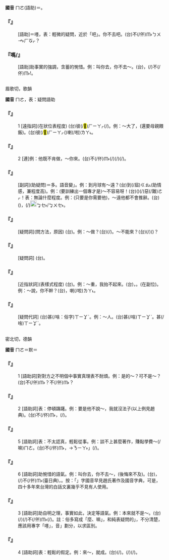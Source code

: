 
=={{ruby|嗎|ㄇㄜ}}==



'''國音''' <rt>ㄇㄜ</rt>(語助)＝{{ruby|嚜|ㄇㄜ}}。

    

==='''『{{ruby|嗎|ㄇㄜ}}』'''===
: [語助]＝嚜，表：輕微的疑問，近於「吧」。你不去吧。(台){{ruby|汝|ㄌㄧˋ}}{{ruby|→|ㄌㄧ}}{{ruby|敢|ㄍㆩˋ}}不(/伓)<rt>ㆬ˫</rt>{{ruby|去|ㄎㄧ˪}}<rt>ㄅㄨㆪ˫</rt><rt>ㄏㆧㆷ</rt>？
    

==='''『嗎/{{ruby|嚜|ㄇㄜ}}』'''===
: [語助]助事實的強調，含蓄的惋惜。例：叫你去，你不去～。(台){{ruby|叫|ㄍㄧㄜ˪}}{{ruby|汝|ㄌㄧˋ}}{{ruby|去|ㄎㄧ˪}}，{{ruby|汝|ㄌㄧˋ}}{{ruby|著|ㄉㄧㄜㆷ}}(/{{ruby|都|ㄉㄜ˫}})不(/伓)<rt>ㆬ˫</rt>{{ruby|去|ㄎㄧ˪}}{{ruby|( )|ㄍㄜㆷ ͘}}!。
    

=={{ruby|麼|ㄇㄜ}}==

眉歌切，歌韻

'''國音''' <rt>ㄇㄜ</rt>{{ruby|。|ㄇㄚ}}，表：疑問語助

    

==='''『{{ruby|那|ㄋㄚˋ}}{{ruby|麼|ㄇㄜ}}』'''===
:1  [遠指詞](在狀位表程度) (台)彼(/<mark>&#xf9075;</mark>)<rt>ㄏㄧㄚㆷ</rt>(/{{ruby|此|ㄐㄧㄚㆷ}}){{ruby|恁|ㄌㄧㄣ˪}}。例：～大了，(還要母親餵飯)。(台)彼(/<mark>&#xf9075;</mark>)<rt>ㄏㄧㄚㆷ</rt>{{ruby|恁|ㄌㄧㄣ˪}}({{ruby|→|ㄋㄧㆷ}}){{ruby|大|ㄉㄨㄚ˫}}{{ruby|漢|ㄏㄢ˪}}喇(/啦)<rt>ㄌㄚ˪</rt>。
    

==='''『{{ruby|那|ㄋㄚˋ}}{{ruby|麼|ㄇㄜ}}』'''===
:2  [連]例：他既不肯做，～你來。(台){{ruby|伊|ㄧ}}{{ruby|既|ㄍㄧ˪}}{{ruby|然|ㄌㄧㄢˊ}}不(/伓)<rt>ㆬ˫</rt>{{ruby|肯|ㄎㄧㄥˋ}}(/{{ruby|無|ㆠㄜˊ}}{{ruby|<mark>&#xffa49;</mark>|ㆠㆤㆷ/ㆠㄨㆤㆷ}}){{ruby|做|ㄗㄨㆤ˪/ㄗㄜ˪}}{{ruby|若|ㄋㄚ˫}}{{ruby|按|ㄢ˪}}{{ruby|爾|ㄋㄧ/ㄋㆤ}}(/{{ruby|抑|ㄧㄚㆷ}}{{ruby|無|ㆠㄜˊ}}){{ruby|汝|ㄌㄧˋ}}{{ruby|著|ㄉㄧㄜㆷ}}(/{{ruby|都|ㄉㄜ˫}}){{ruby|來|ㄌㄞˊ}}{{ruby|做|ㄗㄨㆤ˪/ㄗㄜ˪}}。
    

==='''『{{ruby|多|ㄉㄨㄛˊ}}{{ruby|麼|ㄇㄜ}}』'''===
: [副詞](助疑問)＝多。語音變{{ruby|「|ㄉㄨㄛˊ}}」。例：到月球有～遠？(台){{ruby|去|ㄎㄧ˪}}到(/屆)<rt>ㄍㄠ˪</rt>{{ruby|月|ㆣㄨㆤㆷ ͘/ㆣㆤㆷ ͘}}{{ruby|球|ㄍㄧㄨˊ}}{{ruby|有|ㄨ˫}}{{ruby|若|ㆣㄨㄚ˫/ㄗㄨㄚ˫}}{{ruby|遠|ㄏㆭ˫}}(助情感，兼程度高)。例：(要訓練出一個專才是)～不容易呀！(台)({{ruby|<mark>&#xffa49;</mark>|ㆠㆤㆷ/ㆠㄨㆤㆷ}}{{ruby|訓|ㄏㄨㄣ˪}}{{ruby|練|ㄌㄧㄢ˫}}{{ruby|出|ㄘㄨㆵ}}{{ruby|一|ㄐㄧㆵ ͘}}{{ruby|個|ㆤˊ}}{{ruby|專|ㄗㄨㄢ}}{{ruby|才|ㄗㄞˊ}}{{ruby|是|ㄒㄧ˫}}){{ruby|外|ㆣㄨㄚ˫}}(/{{ruby|偌|ㆡㄨㄚ˫}}){{ruby|仔|ㄚ}}{{ruby|恁|ㄌㄧㄣ˪}}惡(/難)<rt>ㄜㆷ</rt>{{ruby|咧|ㄌㆤ˪}}！表：無論什麼程度。例：(只要是你需要他)，～遠他都不會推辭。(台)({{ruby|只|ㄐㄧˋ}}{{ruby|要|ㄧㄠ˪}}{{ruby|是|ㄒㄧ˫}}{{ruby|汝|ㄌㄧˋ}}{{ruby|需|ㄙㄨ}}{{ruby|要|ㄧㄠ˪}}{{ruby|伊|ㄧ}})，{{ruby|更|ㄍㄜ˪}}{{ruby|較|ㄍㄚㆷ}}{{ruby|遠|ㄏㆭ˫}}{{ruby|伊|ㄧ}}{{ruby|著|ㄉㄧㄜㆷ}}(/{{ruby|都|ㄉㄜ˫}})[[File:fa45.png|20px]]<rt>ㆠㆤ˫/ㆠㄨㆤ˫</rt>{{ruby|推|ㄊㆤ/ㄊㄨㄧ}}{{ruby|辭|ㄒㄧˊ}}。
    

==='''『{{ruby|怎|ㄗㄣˇ}}{{ruby|麼|ㄇㄜ}}』'''===
: [疑問詞](問方法，原因) (台){{ruby|按|ㄢ˪}}{{ruby|怎|ㄗㄨㆩˋ}}{{ruby|樣|ㄧㆧ˫/ㄧㆫ˫}}。例：～做？(台){{ruby|<mark>&#xffa49;</mark>|ㆠㆤㆷ/ㆠㄨㆤㆷ}}{{ruby|怎|ㄗㆮˋ/ㄗㄨㆩˋ}}{{ruby|樣|ㄧㆧ˫/ㄧㆫ˫}}(/{{ruby|按|ㄢ˪}}{{ruby|怎|ㄗㄨㆩˋ}}){{ruby|做|ㄗㄨㆤ˪/ㄗㄜ˪}}。～不能來？(台){{ruby|是|ㄒㄧ˫}}{{ruby|按|ㄢ˪}}{{ruby|怎|ㄗㄨㆩˋ}}(/{{ruby|怎|ㄗㆮˋ}}{{ruby|樣|ㄧㆧ˫/ㄧㆫ˫}}){{ruby|即|ㄐㄧㄚㆷ}}({{ruby|/|ㄊㄚㆷ}}){{ruby|<mark>&#xffa45;</mark>|ㆠㆤ˫/ㆠㄨㆤ˫}}{{ruby|得|ㄉㄧㆤㆶ/ㄉㄧㆵ}}{{ruby|來|ㄌㄞˊ}}？
    

==='''『{{ruby|為|ㄨㄟˋ}}{{ruby|甚|ㄕㄜˊ}}{{ruby|麼|ㄇㄜ}}』'''===
: [疑問詞] (台){{ruby|為|ㄨㄧˋ}}{{ruby|甚|ㄒㄧㆬˋ}}{{ruby|麼|ㄇㄧㆷ ͘}}{{ruby|是|ㄒㄧ˫}}{{ruby|按|ㄢ˪}}{{ruby|怎|ㄗㄨㆩˋ}}{{ruby|樣|ㄧㆧ˫/ㄧㆫ˫}}。
    

==='''『{{ruby|這|ㄓㄜˋ}}{{ruby|麼|ㄇㄜ}}』'''===
: [近指狀詞](表樣式程度) (台){{ruby|即|ㄐㄧㄚㆷ}}{{ruby|恁|ㄌㄧㄣ˪}}。例：～重，我抬不起來。(台){{ruby|即|ㄐㄧㄚㆷ}}{{ruby|恁|ㄌㄧㄣ˪}}{{ruby|重|ㄉㄤ˫}}，{{ruby|我|ㆣㄨㄚˋ}}{{ruby|扶|ㄆㆦˊ}}{{ruby|<mark>&#xffa45;</mark>|ㆠㆤ˫/ㆠㄨㆤ˫}}{{ruby|起|·ㄎㄧˋ}}{{ruby|來|·ㄌㄞˊ}}。(在副位)。例：～說，你不幹？(台){{ruby|按|ㄢ˪}}{{ruby|爾|ㄋㄧ/ㄋㆤ}}{{ruby|講|ㄍㆲˋ}}，{{ruby|汝|ㄌㄧˋ}}{{ruby|是|ㄒㄧ˫}}{{ruby|無|ㆠㄜˊ}}{{ruby|<mark>&#xffa49;</mark>|ㆠㆤㆷ/ㆠㄨㆤㆷ}}{{ruby|做|ㄗㄨㆤ˪/ㄗㄜ˪}}喇(/啦)<rt>ㄌㄚ˪</rt>。
    

==='''『{{ruby|甚|ㄕㄜˊ}}{{ruby|麼|ㄇㄜ}}』'''===
: [疑問代詞] (台)甚(/啥：俗字)<rt>ㄒㄧㆩˋ</rt>{{ruby|物|ㄇㄧㆷ ͘/ㄇㆭㆷ ͘}}。例：～人。(台)甚(/啥)<rt>ㄒㄧㆩˋ</rt>{{ruby|人|ㄌㄤˊ}}。甚(/啥)<rt>ㄒㄧㆩˋ</rt>{{ruby|麼|ㄇㄧㆷ ͘}}{{ruby|人|ㄌㄤˊ}}。
    

=={{ruby|嚜|ㄇㄜ}}==

密北切，德韻

'''國音''' <rt>ㄇㄜ</rt>{{ruby|。|ㄇㄛ}}{{ruby|。|ㄇㄛˋ}}＝默{{ruby|。|ㄇㄚㆶ}}＝

    

==='''『{{ruby|嚜|ㄇㄜ}}』'''===
:1  [語助詞]對對方之不明個中事實真理表不耐煩。例：是的～？可不是～？(台){{ruby|都|ㄉㄜ˫}}{{ruby|著|ㄉㄧㄜㆷ ͘}}不(/伓)<rt>ㆬ˫</rt>？{{ruby|敢|ㄍㆰˋ}}不(/伓)<rt>ㆬ˫</rt>{{ruby|是|ㄒㄧ˫}}？
    

==='''『{{ruby|嚜|ㄇㄜ}}』'''===
:2  [語助詞]表：停頓躊躇。例：要是他不說～，我就沒法子(以上例見趙典)。(台){{ruby|若|ㄋㄚ˫}}{{ruby|是|ㄒㄧ˫}}{{ruby|伊|ㄧ}}不(/伓)<rt>ㆬ˫</rt>{{ruby|講|ㄍㆲˋ}}{{ruby|咧|ㄌㆤ˪}}，{{ruby|我|ㆣㄨㄚˋ}}{{ruby|著|ㄉㄧㄜㆷ}}(/{{ruby|都|ㄉㄜ˫}}){{ruby|無|ㆠㄜˊ}}{{ruby|辦|ㄅㄢ˫}}{{ruby|法|ㄏㄨㄚㆵ}}。
    

==='''『{{ruby|嚜|ㄇㄜ}}』'''===
:5  [語助詞]表：不太認真，輕鬆從事。例：談不上甚麼著作，賺點學費～(/嘛)<rt>ㄇㄜ</rt>。(台)不(/伓)<rt>ㆬ˫</rt>{{ruby|成|ㄐㄧㆩˊ}}{{ruby|著|ㄉㄨ˪}}{{ruby|作|ㄗㆦㆶ}}，{{ruby|趁|ㄊㄢ˪}}{{ruby|一|ㄐㄧㆵ ͘}}{{ruby|屑|ㄙㄨㆵ}}{{ruby|仔|ㄚ}}{{ruby|學|ㄏㄚㆶ ͘}}{{ruby|費|ㄏㄨㄧ˪}}{{ruby|而|ㄌㄧˊ}}{{ruby|已|ㄧˋ}}→{{ruby|「|ㄋㄧㄚ˫}}<rt>ㄋㄧㄚ˫</rt>」(/{{ruby|爾|ㄋㄧㄚ˫}}{{ruby|爾|ㄋㄧㄚ˫}})。
    

==='''『{{ruby|嚜|ㄇㄜ}}』'''===
:6  [語助詞]助惋惜的語氣。例：叫你去，你不去～，(後悔來不及)。(台){{ruby|叫|ㄍㄧㄜ˪}}{{ruby|汝|ㄌㄧˋ}}{{ruby|去|ㄎㄧ˪}}，{{ruby|汝|ㄌㄧˋ}}{{ruby|著|ㄉㄧㄜㆷ}}(/{{ruby|都|ㄉㄜ˫}})不(/伓)<rt>ㆬ˫</rt>{{ruby|去|ㄎㄧ˪}}{{ruby|咯|ㄍㄜㆷ ͘}}(臺日典)，{{ruby|真|ㄐㄧㄣ}}{{ruby|無|ㆠㄜˊ}}{{ruby|綵|ㄘㄞˋ}}。按：「{{ruby|嚜|ㄇㄜ}}」字國音早見趙氏著作及國音字典，可是，四十多年來台灣的白話文裏幾乎不見有人使用。
    

==='''『{{ruby|嚜|ㄇㄜ}}』'''===
:3  [語助詞]助自明之理，事實如此，決定等語氣。例：本來就不是～。(台){{ruby|本|ㄅㄨㄣˋ}}{{ruby|底|ㄉㄨㆤˋ/ㄉㆤˋ}}(/{{ruby|原|ㆣㄨㄢˊ}}{{ruby|來|ㄌㄞˊ}}){{ruby|著|ㄉㄧㄜㆷ}}(/{{ruby|都|ㄉㄜ˫}})不(/伓)<rt>ㆬ˫</rt>{{ruby|是|ㄒㄧ˫}}{{ruby|按|ㄢ˪}}{{ruby|爾|ㄋㄧˋ}}{{ruby|→|ㄋㆤ}}{{ruby|嗎|ㄇㄚ˪}}(/{{ruby|咯|ㄍㄜㆷ ͘}})。註：俗多寫成「麼、嘛」，和純表疑問的{{ruby|「|ㄇㄚ}}」，不分清楚，應該用專字「嚜」，音{{ruby|「|ㄇㄜ}}」劃分，以求區別。
    

==='''『{{ruby|嚜|ㄇㄜ}}』'''===
:4  [語助詞]表：輕鬆的假定。例：來～，就成。(台){{ruby|若|ㄋㄚ˫}}{{ruby|有|ㄨ˫}}{{ruby|來|ㄌㄞˊ}}{{ruby|著|ㄉㄧㄜㆷ}}(/{{ruby|都|ㄉㄜ˫}}){{ruby|會|ㄨㆤ˫/ㆤ˫}}{{ruby|用|ㄧㆲ˫/ㄧㄥ˫}}{{ruby|得|ㄉㄧㆵ}}。{{ruby|無|ㆠㄜˊ}}{{ruby|大|ㄉㄨㄚ˫}}{{ruby|載|ㄉㄞ˫}}(/{{ruby|戴|ㄉㄞ˪}}){{ruby|事|ㄐㄧ˪}}(/{{ruby|事|ㄉㄞ˫}}{{ruby|情|ㄐㄧ˪}})。
    
